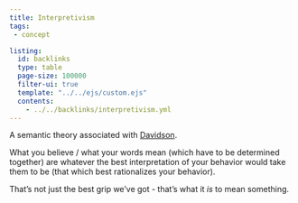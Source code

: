 ```yaml
---
title: Interpretivism
tags:
 - concept

listing:
  id: backlinks
  type: table
  page-size: 100000
  filter-ui: true
  template: "../../ejs/custom.ejs"
  contents:
    - ../../backlinks/interpretivism.yml
---
```


A semantic theory associated with [Davidson](/docs/phil/Donald Davidson.html).

What you believe / what your words mean (which have to be determined together) are whatever the best interpretation of your behavior would take them to be (that which best rationalizes your behavior).

That's not just the best grip we've got - that's what it *is* to mean something.
